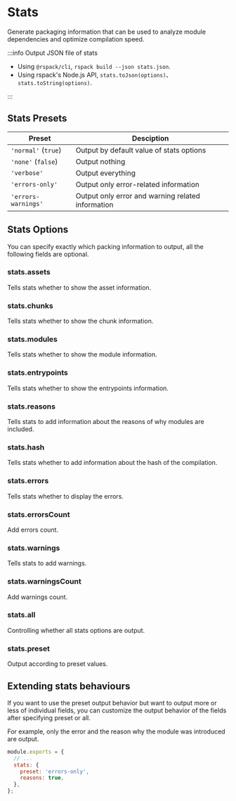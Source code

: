 
# Stats

Generate packaging information that can be used to analyze module dependencies and optimize compilation speed.

:::info Output JSON file of stats

- Using `@rspack/cli`, `rspack build --json stats.json`.
- Using rspack's Node.js API, `stats.toJson(options)`、`stats.toString(options)`.

:::

<PropertyType type="boolean | string | Object" defaultValue="false" />

## Stats Presets

| Preset              | Desciption                                        |
| ------------------- | ------------------------------------------------- |
| `'normal'` (`true`) | Output by default value of stats options          |
| `'none'` (`false`)  | Output nothing                                    |
| `'verbose'`         | Output everything                                 |
| `'errors-only'`     | Output only error-related information             |
| `'errors-warnings'` | Output only error and warning related information |

## Stats Options

You can specify exactly which packing information to output, all the following fields are optional.

### stats.assets

<PropertyType type="boolean" defaultValue="true" />

Tells stats whether to show the asset information.

### stats.chunks

<PropertyType type="boolean" defaultValue="true" />

Tells stats whether to show the chunk information.

### stats.modules

<PropertyType type="boolean" defaultValue="true" />

Tells stats whether to show the module information.

### stats.entrypoints

<PropertyType type="boolean" defaultValue="true" />

Tells stats whether to show the entrypoints information.

### stats.reasons

<PropertyType type="boolean" defaultValue="true" />

Tells stats to add information about the reasons of why modules are included.

### stats.hash

<PropertyType type="boolean" defaultValue="true" />

Tells stats whether to add information about the hash of the compilation.

### stats.errors

<PropertyType type="boolean" defaultValue="true" />

Tells stats whether to display the errors.

### stats.errorsCount

<PropertyType type="boolean" defaultValue="true" />

Add errors count.

### stats.warnings

<PropertyType type="boolean" defaultValue="true" />

Tells stats to add warnings.

### stats.warningsCount

<PropertyType type="boolean" defaultValue="true" />

Add warnings count.

### stats.all

<PropertyType type="boolean" defaultValue="undefined" />

Controlling whether all stats options are output.

### stats.preset

<PropertyType type="boolean" defaultValue="undefined" />

Output according to preset values.

## Extending stats behaviours

If you want to use the preset output behavior but want to output more or less of individual fields, you can customize the output behavior of the fields after specifying preset or all.

For example, only the error and the reason why the module was introduced are output.

```js
module.exports = {
  // ...
  stats: {
    preset: 'errors-only',
    reasons: true,
  },
};
```

